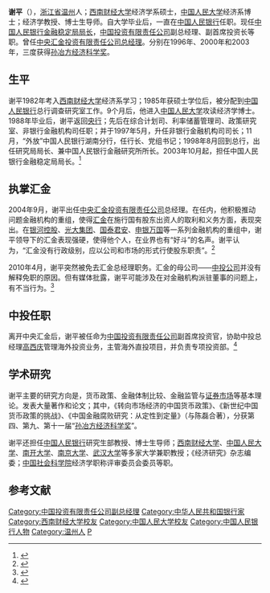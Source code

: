 '''谢平'''（{{bd|1955年|7月15日|catIdx=X谢}}），[[浙江省|浙江省]][[温州|温州]]人；[[西南财经大学|西南财经大学]]经济学系硕士，[[中国人民大学|中国人民大学]]经济系博士；经济学教授、博士生导师。自大学毕业后，一直在[[中国人民银行|中国人民银行]]任职。现任[[中国人民银行|中国人民银行金融稳定局局长]]，[[中国投资有限责任公司|中国投资有限责任公司]]副总经理、副首席投资长等职。曾任[[中央汇金投资有限责任公司|中央汇金投资有限责任公司]][[总经理|总经理]]。分别在1996年、2000年和2003年，三度获得[[孙冶方经济科学奖|孙冶方经济科学奖]]。

==生平==
谢平1982年考入[[西南财经大学|西南财经大学]]经济系学习；1985年获硕士学位后，被分配到[[中国人民银行|中国人民银行]]总行调查研究室工作。9个月后，他进入[[中国人民大学|中国人民大学]]攻读经济学博士。1988年毕业后，谢平返回[[中国人民银行|央行]]；先后在综合计划司、利率储蓄管理司、政策研究室、非银行金融机构司任职；并于1997年5月，升任非银行金融机构司司长；11月，“外放”中国人民银行湖南分行，任行长、党组书记；1998年8月回到总行，出任研究局局长、兼中国人民银行金融研究所所长。2003年10月起，担任中国人民银行金融稳定局局长。<ref>{{Cite web |url=http://www.macrochina.com.cn/prize/brt/xieping.shtml |title=中国经济学奖：谢平 |accessdate=2010-04-12 |archive-date=2010-07-23 |archive-url=https://web.archive.org/web/20100723153350/http://www.macrochina.com.cn/prize/brt/xieping.shtml |dead-url=no }}</ref>

==执掌汇金==
2004年9月，谢平出任[[中央汇金投资有限责任公司|中央汇金投资有限责任公司]]总经理。在任内，他积极推动问题金融机构的重组，使得[[中央汇金投资有限责任公司|汇金]]在施行国有股东出资人的取利和义务方面，表现突出。在[[银河控股|银河控股]]、[[光大集团|光大集团]]、[[国泰君安|国泰君安]]、[[申银万国|申银万国]]等一系列金融机构的重组中，谢平领导下的汇金表现强硬，使得他个人，在业界也有“好斗”的名声。谢平认为，“汇金没有行政级别，应以公司和市场的形式行使股东职责”。<ref>{{Cite web |url=http://finance.ifeng.com/news/special/cxcmzk/20100412/2036997.shtml |title=谢平“四面树敌”离职汇金 被指或能成长为央行行长 |accessdate=2010-04-12 |archive-date=2010-04-15 |archive-url=https://web.archive.org/web/20100415214059/http://finance.ifeng.com/news/special/cxcmzk/20100412/2036997.shtml |dead-url=no }}</ref>

2010年4月，谢平突然被免去汇金总经理职务。汇金的母公司——[[中国投资有限责任公司|中投公司]]并没有解释免职的原因。但有媒体批露，谢平可能涉及在对金融机构派驻董事的问题上，有不当行为。<ref>{{Cite web |url=http://business.sohu.com/20100409/n271404594.shtml |title=汇金总经理谢平突遭免职震惊业界 |accessdate=2010-04-12 |archive-date=2010-04-12 |archive-url=https://web.archive.org/web/20100412161825/http://business.sohu.com/20100409/n271404594.shtml |dead-url=no }}</ref>

==中投任职==
离开中央汇金后，谢平被任命为[[中国投资有限责任公司|中国投资有限责任公司]]副首席投资官，协助中投总经理[[高西庆|高西庆]]管理海外投资业务，主管海外直投项目，并负责专项投资部。<ref>{{Cite web |url=http://finance.sina.com.cn/roll/20100412/11527732215.shtml |title=新浪网：谢平将担任中投副首席投资官 |access-date=2010-04-12 |archive-date=2021-07-31 |archive-url=https://web.archive.org/web/20210731073033/http://finance.sina.com.cn/roll/20100412/11527732215.shtml |dead-url=no }}</ref>

==学术研究==
谢平主要的研究方向是，货币政策、金融体制比较、金融监管与[[证券市场|证券市场]]等基本理论。发表大量著作和论文；其中，《转向市场经济的中国货币政策》、《新世纪中国货币政策的挑战》、《中国金融腐败研究：从定性到定量》（与陈磊合著），分获第四、第九、第十一届“[[孙冶方经济科学奖|孙冶方经济科学奖]]”。

谢平还担任[[中国人民银行|中国人民银行]]研究生部教授、博士生导师；[[西南财经大学|西南财经大学]]、[[中国人民大学|中国人民大学]]、[[南开大学|南开大学]]、[[南京大学|南京大学]]、[[武汉大学|武汉大学]]等多家大学兼职教授；《经济研究》杂志编委；[[中国社会科学院|中国社会科学院]]经济学职称评审委员会委员等职。

==参考文献==
<div class="references-small">
<references></references>
</div>

{{start box}}
{{s-before|[[胡晓炼|胡晓炼]]}}
{{s-title|[[中央汇金投资有限责任公司|中央汇金投资有限责任公司]][[总经理|总经理]]|2004年9月─2010年4月}}
{{s-after|[[彭纯|彭纯]]}}
{{end box}}

{{DEFAULTSORT:X}}
[[Category:中国投资有限责任公司副总经理|Category:中国投资有限责任公司副总经理]]
[[Category:中华人民共和国银行家|Category:中华人民共和国银行家]]
[[Category:西南财经大学校友|Category:西南财经大学校友]]
[[Category:中国人民大学校友|Category:中国人民大学校友]]
[[Category:中国人民银行人物|Category:中国人民银行人物]]
[[Category:温州人|Category:温州人]]
[[Category:谢姓|P]]